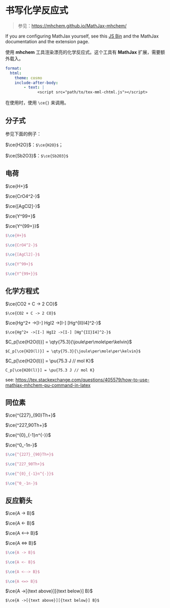 # 书写化学反应式 {#write-chemical-equation}

> 参见：<https://mhchem.github.io/MathJax-mhchem/>

If you are configuring MathJax yourself, see this [JS Bin](https://jsbin.com/?html=%3C%21DOCTYPE%20html%3E%0A%3Chtml%3E%0A%3Chead%3E%0A%20%20%3Cmeta%20charset%3D%22utf-8%22%3E%0A%20%20%3Cmeta%20name%3D%22viewport%22%20content%3D%22width%3Ddevice-width%22%3E%0A%20%20%3Ctitle%3EMathJax%20%2B%20mhchem%20example%3C%2Ftitle%3E%0A%20%20%3Cscript%3E%0A%20%20%20%20window.MathJax%20%3D%20%7B%0A%20%20%20%20%20%20tex%3A%20%7B%0A%20%20%20%20%20%20%20%20%2F%2F%20inlineMath%3A%20%5B%5B%27%24%27%2C%20%27%24%27%5D%2C%20%5B%27%5C%5C%28%27%2C%20%27%5C%5C%29%27%5D%5D%2C%0A%20%20%20%20%20%20%20%20packages%3A%20%7B%27%5B%2B%5D%27%3A%20%5B%27mhchem%27%5D%7D%0A%20%20%20%20%20%20%7D%2C%0A%20%20%20%20%20%20loader%3A%20%7Bload%3A%20%5B%27%5Btex%5D%2Fmhchem%27%5D%7D%2C%0A%20%20%20%20%7D%3B%0A%20%20%3C%2Fscript%3E%0A%20%20%3Cscript%20id%3D%22MathJax-script%22%20async%20src%3D%22https%3A%2F%2Fcdn.jsdelivr.net%2Fnpm%2Fmathjax%403%2Fes5%2Ftex-mml-chtml.js%22%3E%3C%2Fscript%3E%0A%3C%2Fhead%3E%0A%3Cbody%3E%0A%20%20%5C%28%5Cce%7B2H%20%2B%20O%20-%3E%20H2O%7D%5C%29%0A%3C%2Fbody%3E%0A%3C%2Fhtml%3E&live) and the MathJax documentation and the extension page.

使用 **mhchem** 工具渲染漂亮的化学反应式。这个工具有 **MathJax** 扩展，需要额外载入。

``` yaml
format:
  html:
    theme: cosmo
    include-after-body:
        - text: |
              <script src="path/to/tex-mml-chtml.js"></script>
```

在使用时，使用 `\ce{}` 来调用。

## 分子式

参见下面的例子：

$\ce{H2O}$：`$\ce{H2O}$`；

$\ce{Sb2O3}$：`$\ce{Sb2O3}$`

## 电荷

$\ce{H+}$

$\ce{CrO4^2-}$

$\ce{[AgCl2]-}$

$\ce{Y^99+}$

$\ce{Y^{99+}}$

``` latex
$\ce{H+}$
 
$\ce{CrO4^2-}$
 
$\ce{[AgCl2]-}$
 
$\ce{Y^99+}$
 
$\ce{Y^{99+}}$
```

## 化学方程式

$\ce{CO2 + C -> 2 CO}$

`$\ce{CO2 + C -> 2 CO}$`

$\ce{Hg^2+ ->[I-] HgI2 ->[I-] [Hg^{II}I4]^2-}$

`$\ce{Hg^2+ ->[I-] HgI2 ->[I-] [Hg^{II}I4]^2-}$`

:::{.content-visible when-format="pdf"}
$C_p[\ce{H2O(l)}] = \qty{75.3}{\joule\per\mole\per\kelvin}$

`$C_p[\ce{H2O(l)}] = \qty{75.3}{\joule\per\mole\per\kelvin}$`
:::


:::{.content-visible when-format="html"}
$C_p[\ce{H2O(l)}] = \pu{75.3 J // mol K}$

`C_p[\ce{H2O(l)}] = \pu{75.3 J // mol K}`
:::


see: <https://tex.stackexchange.com/questions/405579/how-to-use-mathjax-mhchem-pu-command-in-latex>

## 同位素

$\ce{^{227}_{90}Th+}$

$\ce{^227_90Th+}$

$\ce{^{0}_{-1}n^{-}}$

$\ce{^0_-1n-}$

``` latex
$\ce{^{227}_{90}Th+}$
 
$\ce{^227_90Th+}$
 
$\ce{^{0}_{-1}n^{-}}$
 
$\ce{^0_-1n-}$
```

## 反应箭头

$\ce{A -> B}$

$\ce{A <- B}$

$\ce{A <--> B}$

$\ce{A <=> B}$

``` latex
$\ce{A -> B}$
 
$\ce{A <- B}$
 
$\ce{A <--> B}$
 
$\ce{A <=> B}$
```

$\ce{A ->[{text above}][{text below}] B}$

`$\ce{A ->[{text above}][{text below}] B}$`
